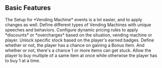 ## Basic Features

<Callout title="Simplified Setup" color="cyan-900">
  The Setup for *Vending Machine* events is a lot easier, and to apply changes as well. 
</Callout>

<Callout title="Vending Classes" color="sky-900">
  Define different types of Vending Machines with unique speeches and behaviors. 
</Callout>

<Callout title="Discounts and Overcharges" color="blue-900">
  Configure dynamic pricing rules to apply *discounts* or *overcharges* based on the situation, vending machine or player.
</Callout>

<Callout title="Selectable Stock by Badges" color="indigo-900">
  Unlock specific stock based on the player's earned badges.
</Callout>

<Callout title="Bonus and Stuck Changes" color="violet-900">
  Define whether or not, the player has a chance on gaining a Bonus Item. And whether or not, there's a chance 1 or more items can get stuck.
</Callout>

<Callout title="Multi Buy" color="purple-900">
  Allow the player to buy multiple of a same item at once while otherwise the player has to buy 1 at a time.
</Callout>